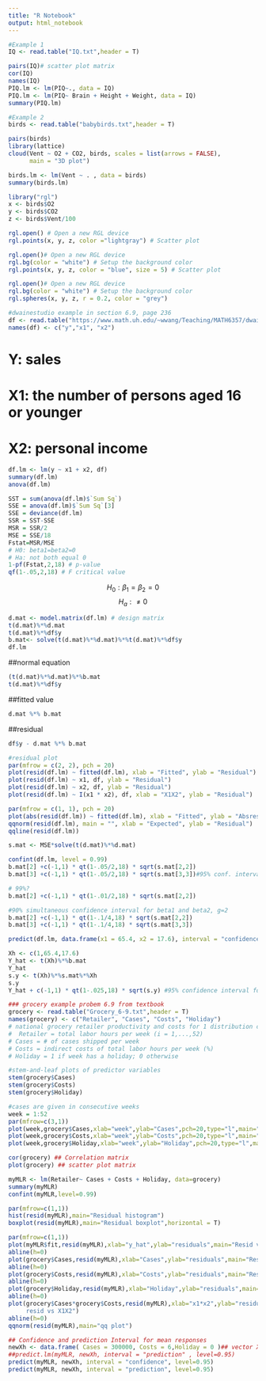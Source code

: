 ```yaml
---
title: "R Notebook"
output: html_notebook
---
```



```r
#Example 1
IQ <- read.table("IQ.txt",header = T)

```


```r
pairs(IQ)# scatter plot matrix
cor(IQ)
names(IQ)
PIQ.lm <- lm(PIQ~., data = IQ)
PIQ.lm <- lm(PIQ~ Brain + Height + Weight, data = IQ)
summary(PIQ.lm)
```

```r
#Example 2
birds <- read.table("babybirds.txt",header = T)
```


```r
pairs(birds)
library(lattice)
cloud(Vent ~ O2 + CO2, birds, scales = list(arrows = FALSE), 
      main = "3D plot")
```

```r
birds.lm <- lm(Vent ~ . , data = birds)
summary(birds.lm)
```


```r
library("rgl")
x <- birds$O2
y <- birds$CO2
z <- birds$Vent/100
```


```r
rgl.open() # Open a new RGL device
rgl.points(x, y, z, color ="lightgray") # Scatter plot

rgl.open()# Open a new RGL device
rgl.bg(color = "white") # Setup the background color
rgl.points(x, y, z, color = "blue", size = 5) # Scatter plot

rgl.open()# Open a new RGL device
rgl.bg(color = "white") # Setup the background color
rgl.spheres(x, y, z, r = 0.2, color = "grey") 
```


```r
#dwainestudio example in section 6.9, page 236
df <- read.table("https://www.math.uh.edu/~wwang/Teaching/MATH6357/dwainestudio.txt",header = F)
names(df) <- c("y","x1", "x2")
```

# Y: sales
# X1: the number of persons aged 16 or younger
# X2: personal income

```r

df.lm <- lm(y ~ x1 + x2, df)
summary(df.lm)
anova(df.lm)
```



```r
SST = sum(anova(df.lm)$`Sum Sq`)
SSE = anova(df.lm)$`Sum Sq`[3]
SSE = deviance(df.lm)
SSR = SST-SSE
MSR = SSR/2
MSE = SSE/18
Fstat=MSR/MSE
# H0: beta1=beta2=0
# Ha: not both equal 0
1-pf(Fstat,2,18) # p-value
qf(1-.05,2,18) # F critical value
```

$$H_0: \beta_1=\beta_2=0$$
$$H_a: \neq 0$$

```r
d.mat <- model.matrix(df.lm) # design matrix
t(d.mat)%*%d.mat
t(d.mat)%*%df$y
b.mat<- solve(t(d.mat)%*%d.mat)%*%t(d.mat)%*%df$y
df.lm
```


##normal equation
```r
(t(d.mat)%*%d.mat)%*%b.mat
t(d.mat)%*%df$y
```

##fitted value
```r
d.mat %*% b.mat
```

##residual
```r
df$y - d.mat %*% b.mat
```






```r
#residual plot
par(mfrow = c(2, 2), pch = 20)
plot(resid(df.lm) ~ fitted(df.lm), xlab = "Fitted", ylab = "Residual")
plot(resid(df.lm) ~ x1, df, ylab = "Residual")
plot(resid(df.lm) ~ x2, df, ylab = "Residual")
plot(resid(df.lm) ~ I(x1 * x2), df, xlab = "X1X2", ylab = "Residual")
```



```r
par(mfrow = c(1, 1), pch = 20)
plot(abs(resid(df.lm)) ~ fitted(df.lm), xlab = "Fitted", ylab = "Absresid")
qqnorm(resid(df.lm), main = "", xlab = "Expected", ylab = "Residual")
qqline(resid(df.lm))
```


```r
s.mat <- MSE*solve(t(d.mat)%*%d.mat)
```


```r
confint(df.lm, level = 0.99)
b.mat[2] +c(-1,1) * qt(1-.05/2,18) * sqrt(s.mat[2,2])
b.mat[3] +c(-1,1) * qt(1-.05/2,18) * sqrt(s.mat[3,3])#95% conf. interval for beta2
```


```r
# 99%?
b.mat[2] +c(-1,1) * qt(1-.01/2,18) * sqrt(s.mat[2,2])
```


```r
#90% simultaneous confidence interval for beta1 and beta2, g=2
b.mat[2] +c(-1,1) * qt(1-.1/4,18) * sqrt(s.mat[2,2])
b.mat[3] +c(-1,1) * qt(1-.1/4,18) * sqrt(s.mat[3,3])
```


```r
predict(df.lm, data.frame(x1 = 65.4, x2 = 17.6), interval = "confidence")
```


```r
Xh <- c(1,65.4,17.6)
Y_hat <- t(Xh)%*%b.mat
Y_hat
s.y <- t(Xh)%*%s.mat%*%Xh
s.y
Y_hat + c(-1,1) * qt(1-.025,18) * sqrt(s.y) #95% confidence interval for mean response
```


```r

### grocery example probem 6.9 from textbook
grocery <- read.table("Grocery_6-9.txt",header = T)
names(grocery) <- c("Retailer", "Cases", "Costs", "Holiday")
# national grocery retailer productivity and costs for 1 distribution center in 1 year
#  Retailer = total labor hours per week (i = 1,...,52)
# Cases = # of cases shipped per week
# Costs = indirect costs of total labor hours per week (%)
# Holiday = 1 if week has a holiday; 0 otherwise
```


```r
#stem-and-leaf plots of predictor variables
stem(grocery$Cases)
stem(grocery$Costs)
stem(grocery$Holiday)
```


```r
#cases are given in consecutive weeks
week = 1:52
par(mfrow=c(3,1))
plot(week,grocery$Cases,xlab="week",ylab="Cases",pch=20,type="l",main="time plot for Cases")
plot(week,grocery$Costs,xlab="week",ylab="Costs",pch=20,type="l",main="time plot for Costs")
plot(week,grocery$Holiday,xlab="week",ylab="Holiday",pch=20,type="l",main="time plot for Holiday")
```


```r
cor(grocery) ## Correlation matrix 
plot(grocery) ## scatter plot matrix
```


```r
myMLR <- lm(Retailer~ Cases + Costs + Holiday, data=grocery)
summary(myMLR)
confint(myMLR,level=0.99)
```


```r
par(mfrow=c(1,1))
hist(resid(myMLR),main="Residual histogram")
boxplot(resid(myMLR),main="Residual boxplot",horizontal = T)

```

```r
par(mfrow=c(1,1))
plot(myMLR$fit,resid(myMLR),xlab="y_hat",ylab="residuals",main="Resid vs fit")
abline(h=0)
plot(grocery$Cases,resid(myMLR),xlab="Cases",ylab="residuals",main="Resid vs Cases")
abline(h=0)
plot(grocery$Costs,resid(myMLR),xlab="Costs",ylab="residuals",main="Resid vs Costs")
abline(h=0)
plot(grocery$Holiday,resid(myMLR),xlab="Holiday",ylab="residuals",main="Resid vs Holiday")
abline(h=0)
plot(grocery$Cases*grocery$Costs,resid(myMLR),xlab="x1*x2",ylab="residuals",main="
     resid vs X1X2")
abline(h=0)
qqnorm(resid(myMLR),main="qq plot")
```


```r

## Confidence and prediction Interval for mean responses
newXh <- data.frame( Cases = 300000, Costs = 6,Holiday = 0 )## vector Xh 
##predict.lm(myMLR, newXh, interval = "prediction" , level=0.95)
predict(myMLR, newXh, interval = "confidence", level=0.95)
predict(myMLR, newXh, interval = "prediction", level=0.95)
```

